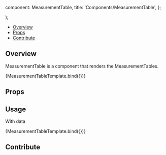 

  component: MeasurementTable,
  title: 'Components/MeasurementTable',
};

<Meta title="Components/MeasurementTable" component={MeasurementTable} />

  <div className="w-64 h-64 bg-primary-dark">
    <MeasurementTable {...args} />
  </div>
);

<Heading
  title="MeasurementTable"
  componentRelativePath="MeasurementTable/MeasurementTable.jsx"
/>

- [Overview](#overview)
- [Props](#props)
- [Contribute](#contribute)

## Overview

MeasurementTable is a component that renders the MeasurementTables.

<Canvas>
  <Story
    name="Overview"
    args={{
      title: 'Measurements',
    }}
  >
    {MeasurementTableTemplate.bind({})}
  </Story>
</Canvas>

## Props

<ArgsTable of={MeasurementTable} />

## Usage

With data

<Canvas>
  <Story
    name="With Data"
    args={{
      title: 'Measurements',
      amount: 1,
      data: [
        {
          id: 1,
          label: '(empty)',
          displayText: ['193.1 mm (S:6, I:5)'],
          isActive: false,
        },
      ],
    }}
  >
    {MeasurementTableTemplate.bind({})}
  </Story>
</Canvas>

## Contribute

<Footer componentRelativePath="MeasurementTable/__stories__/measurementTable.stories.mdx" />
